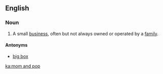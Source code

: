 {{also|mom-and-pop}}
==English==

===Noun===
{{en-noun|head=[[mom]] and [[pop]]}}

# A small [[business]], often but not always owned or operated by a [[family]].

====Antonyms====
* {{sense|small business}} [[big box]]

[[ka:mom and pop]]